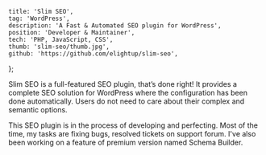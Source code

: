 
	title: 'Slim SEO',
	tag: 'WordPress',
	description: 'A Fast & Automated SEO plugin for WordPress',
	position: 'Developer & Maintainer',
	tech: 'PHP, JavaScript, CSS',
	thumb: 'slim-seo/thumb.jpg',
	github: 'https://github.com/elightup/slim-seo',
};

Slim SEO is a full-featured SEO plugin, that’s done right! It provides a complete SEO solution for WordPress where the configuration has been done automatically. Users do not need to care about their complex and semantic options.

This SEO plugin is in the process of developing and perfecting. Most of the time, my tasks are fixing bugs, resolved tickets on support forum. I've also been working on a feature of premium version named Schema Builder.

